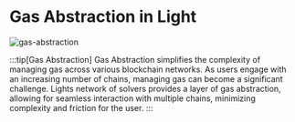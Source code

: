 # Gas Abstraction in Light

![gas-abstraction](/gas-abstraction.png)

:::tip[Gas Abstraction]
Gas Abstraction simplifies the complexity of managing gas across various blockchain networks.
As users engage with an increasing number of chains, managing gas can become a significant challenge.
Lights network of solvers provides a layer of gas abstraction, allowing for seamless interaction with multiple chains, minimizing complexity and friction for the user.
:::
